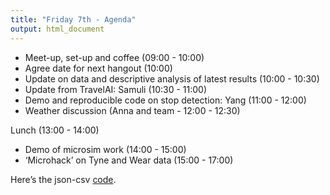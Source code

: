 ```yaml
---
title: "Friday 7th - Agenda"
output: html_document
---
```


- Meet-up, set-up and coffee (09:00 - 10:00)
- Agree date for next hangout (10:00) 
- Update on data and descriptive analysis of latest results (10:00 - 10:30)
- Update from TravelAI: Samuli (10:30 - 11:00)
- Demo and reproducible code on stop detection: Yang (11:00 - 12:00)
- Weather discussion (Anna and team - 12:00 - 12:30)

Lunch (13:00 - 14:00)

- Demo of microsim work (14:00 - 15:00)
- 'Microhack' on Tyne and Wear data (15:00 - 17:00)


Here's the json-csv [code](https://github.com/CatchDat/TravelAIR/blob/master/vignettes/json-csv-convert.md).
